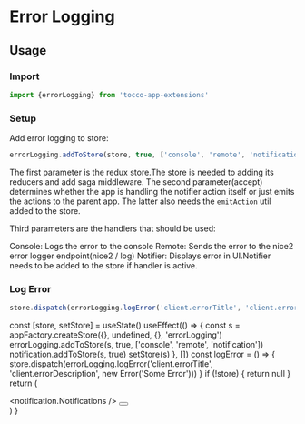 

<Meta title="App-Extensions/Error Logging" />

# Error Logging

## Usage

### Import

```javascript
import {errorLogging} from 'tocco-app-extensions'
```

### Setup

Add error logging to store:

```javascript
errorLogging.addToStore(store, true, ['console', 'remote', 'notification'])
```

The first parameter is the redux store.The store is needed to adding its reducers and add saga middleware. The second parameter(accept) determines whether the app is handling the notifier action itself or just emits the actions to the parent app. The latter also needs the `emitAction` util added to the store.

Third parameters are the handlers that should be used:

Console: Logs the error to the console Remote: Sends the error to the nice2 error logger endpoint(nice2 / log) Notifier: Displays error in UI.Notifier needs to be added to the store if handler is active.

### Log Error

```javascript
store.dispatch(errorLogging.logError('client.errorTitle', 'client.errorDescription', new Error('Some Error')))
```

  const [store, setStore] = useState()
  useEffect(() => {
    const s = appFactory.createStore({}, undefined, {}, 'errorLogging')
    errorLogging.addToStore(s, true, ['console', 'remote', 'notification'])
    notification.addToStore(s, true)
    setStore(s)
  }, [])
  const logError = () => {
    store.dispatch(errorLogging.logError('client.errorTitle', 'client.errorDescription', new Error('Some Error')))
  }
  if (!store) {
    return null
  }
  return (
    <Provider store={store}>
      <div>
        <notification.Notifications />
        <Button label="Log Error" look="raised" onClick={logError} />
      </div>
    </Provider>
  )
}

<Canvas>
  <Story name="Basic">
    <ErrorLogStory />
  </Story>
</Canvas>
